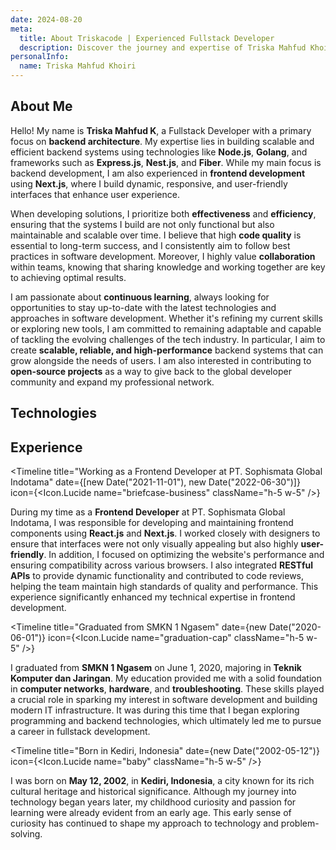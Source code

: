 ```yaml
---
date: 2024-08-20
meta:
  title: About Triskacode | Experienced Fullstack Developer
  description: Discover the journey and expertise of Triska Mahfud Khoiri, a seasoned Fullstack Developer with a portfolio of innovative case studies and real-world project experiences.
personalInfo:
  name: Triska Mahfud Khoiri
---
```


## About Me

Hello! My name is **Triska Mahfud K**, a Fullstack Developer with a primary focus on **backend architecture**. My expertise lies in building scalable and efficient backend systems using technologies like **Node.js**, **Golang**, and frameworks such as **Express.js**, **Nest.js**, and **Fiber**. While my main focus is backend development, I am also experienced in **frontend development** using **Next.js**, where I build dynamic, responsive, and user-friendly interfaces that enhance user experience.

When developing solutions, I prioritize both **effectiveness** and **efficiency**, ensuring that the systems I build are not only functional but also maintainable and scalable over time. I believe that high **code quality** is essential to long-term success, and I consistently aim to follow best practices in software development. Moreover, I highly value **collaboration** within teams, knowing that sharing knowledge and working together are key to achieving optimal results.

I am passionate about **continuous learning**, always looking for opportunities to stay up-to-date with the latest technologies and approaches in software development. Whether it's refining my current skills or exploring new tools, I am committed to remaining adaptable and capable of tackling the evolving challenges of the tech industry. In particular, I aim to create **scalable, reliable, and high-performance** backend systems that can grow alongside the needs of users. I am also interested in contributing to **open-source projects** as a way to give back to the global developer community and expand my professional network.

## Technologies

<Technologies />

## Experience

<TimelineGroup className="ms-4">

<Timeline
  title="Working as a Frontend Developer at PT. Sophismata Global Indotama"
  date={[new Date("2021-11-01"), new Date("2022-06-30")]}
  icon={<Icon.Lucide name="briefcase-business" className="h-5 w-5" />}
>
  During my time as a **Frontend Developer** at PT. Sophismata Global Indotama,
  I was responsible for developing and maintaining frontend components using
  **React.js** and **Next.js**. I worked closely with designers to ensure that
  interfaces were not only visually appealing but also highly **user-friendly**.
  In addition, I focused on optimizing the website's performance and ensuring
  compatibility across various browsers. I also integrated **RESTful APIs** to
  provide dynamic functionality and contributed to code reviews, helping the
  team maintain high standards of quality and performance. This experience
  significantly enhanced my technical expertise in frontend development.
</Timeline>

<Timeline
  title="Graduated from SMKN 1 Ngasem"
  date={new Date("2020-06-01")}
  icon={<Icon.Lucide name="graduation-cap" className="h-5 w-5" />}
>
  I graduated from **SMKN 1 Ngasem** on June 1, 2020, majoring in **Teknik
  Komputer dan Jaringan**. My education provided me with a solid foundation in
  **computer networks**, **hardware**, and **troubleshooting**. These skills
  played a crucial role in sparking my interest in software development and
  building modern IT infrastructure. It was during this time that I began
  exploring programming and backend technologies, which ultimately led me to
  pursue a career in fullstack development.
</Timeline>

<Timeline
  title="Born in Kediri, Indonesia"
  date={new Date("2002-05-12")}
  icon={<Icon.Lucide name="baby" className="h-5 w-5" />}
>
  I was born on **May 12, 2002**, in **Kediri, Indonesia**, a city known for its
  rich cultural heritage and historical significance. Although my journey into
  technology began years later, my childhood curiosity and passion for learning
  were already evident from an early age. This early sense of curiosity has
  continued to shape my approach to technology and problem-solving.
</Timeline>

</TimelineGroup>
